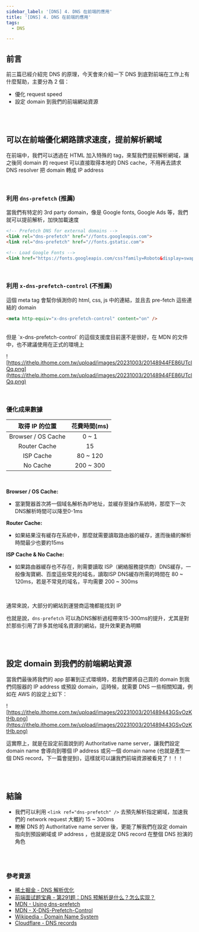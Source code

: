 ```yaml
---
sidebar_label: '[DNS] 4. DNS 在前端的應用'
title: '[DNS] 4. DNS 在前端的應用'
tags:
  - DNS

---
```


## 前言

前三篇已經介紹完 DNS 的原理，今天會來介紹一下 DNS 到底對前端在工作上有什麼幫助，主要分為 2 個：
- 優化 request speed
- 設定 domain 到我們的前端網站資源

<br /><br />


## 可以在前端優化網路請求速度，提前解析網域

在前端中，我們可以透過在 HTML 加入特殊的 tag，來幫我們提前解析網域，讓之後同 domain 的 request 可以直接取得本地的 DNS cache，不用再去請求 DNS resolver 把 domain 轉成 IP address

<br />

### 利用 `dns-prefetch` (推薦)

當我們有特定的 3rd party domain，像是 Google fonts, Google Ads 等，我們就可以提前解析，加快加載速度

```html
<!-- Prefetch DNS for external domains -->
<link rel="dns-prefetch" href="//fonts.googleapis.com">
<link rel="dns-prefetch" href="//fonts.gstatic.com">

<!-- Load Google Fonts -->
<link href="https://fonts.googleapis.com/css?family=Roboto&display=swap" rel="stylesheet">

```

<br />


### 利用 `x-dns-prefetch-control` (不推薦)

這個 meta tag 會幫你偵測你的 html, css, js 中的連結，並且去 pre-fetch 這些連結的 domain

```html
<meta http-equiv="x-dns-prefetch-control" content="on" />
```

<br />
但是 `x-dns-prefetch-control` 的這個支援度目前還不是很好，在 MDN 的文件中，也不建議使用在正式的環境上

![https://ithelp.ithome.com.tw/upload/images/20231003/20148944FE86UTclQq.png](https://ithelp.ithome.com.tw/upload/images/20231003/20148944FE86UTclQq.png)


<br />

### 優化成果數據

<table>
  <thead>
    <tr>
      <th align="center">取得 IP 的位置</th>
      <th align="center">花費時間(ms)</th>
    </tr>
  </thead>
  <tbody>
    <tr>
      <td align="center">Browser / OS Cache</td>
      <td align="center">0 ~ 1</td>
    </tr>
    <tr>
      <td align="center">Router Cache</td>
      <td align="center">15</td>
    </tr>
    <tr>
      <td align="center">ISP Cache</td>
      <td align="center">80 ~ 120</td>
    </tr>
    <tr>
      <td align="center">No Cache</td>
      <td align="center">200 ~ 300</td>
    </tr>
  </tbody>
</table>

<br />

**Browser / OS Cache:** <br />
- 當瀏覽器首次將一個域名解析為IP地址，並緩存至操作系統時，那麼下一次DNS解析時間可以降至0-1ms

**Router Cache:** <br />
- 如果結果沒有緩存在系統中，那麼就需要讀取路由器的緩存，進而後續的解析時間最少也要約15ms

**ISP Cache & No Cache:** <br />
- 如果路由器緩存也不存在，則需要讀取 ISP（網絡服務提供商）DNS緩存，一般像淘寶網、百度這些常見的域名，讀取ISP DNS緩存所需的時間在 80 ~ 120ms，若是不常見的域名，平均需要 200 ~ 300ms

<br />

通常來說，大部分的網站到運營商這塊都能找到 IP

也就是說，`dns-prefetch` 可以為DNS解析過程帶來15-300ms的提升，尤其是對於那些引用了許多其他域名資源的網站，提升效果更為明顯


<br />
<br />


## 設定 domain 到我們的前端網站資源

當我們最後將我們的 app 部署到正式環境時，若我們要將自己買的 domain 到我們伺服器的 IP address 或預設 domain，這時候，就需要 DNS 一些相關知識，例如在 AWS 的設定上如下：

![https://ithelp.ithome.com.tw/upload/images/20231003/201489443GSvOzKtHb.png](https://ithelp.ithome.com.tw/upload/images/20231003/201489443GSvOzKtHb.png)

這實際上，就是在設定前面說到的 Authoritative name server，讓我們設定 domain name 會導向到哪個 IP address 或另一個 domain name (也就是產生一個 DNS record，下一篇會提到)，這樣就可以讓我們前端資源被看見了！！！


<br /><br />


## 結論
- 我們可以利用 `<link ref="dns-prefetch" />` 去預先解析指定網域，加速我們的 network request 大概約 15 ~ 300ms
- 瞭解 DNS 的 Authoritative name server 後，更能了解我們在設定 domain 指向到預設網域或 IP address ，也就是設定 DNS record 在整個 DNS 扮演的角色

<br /><br />


### 參考資源
- [稀土掘金 - DNS 解析优化](https://juejin.cn/post/7221792648541536317#heading-1)
- [前端面试题宝典 - 第291题：DNS 预解析是什么？怎么实现？](https://fe.ecool.fun/topic-answer/d76e76c3-7400-4c6e-958a-b5f00916d47d)
- [MDN - Using dns-prefetch](https://developer.mozilla.org/en-US/docs/Web/Performance/dns-prefetch)
- [MDN - X-DNS-Prefetch-Control](https://developer.mozilla.org/en-US/docs/Web/HTTP/Headers/X-DNS-Prefetch-Control)
- [Wikipedia - Domain Name System](https://en.wikipedia.org/wiki/Domain_Name_System#Resource_records)
- [Cloudflare - DNS records](https://www.cloudflare.com/learning/dns/dns-records/)


<br />